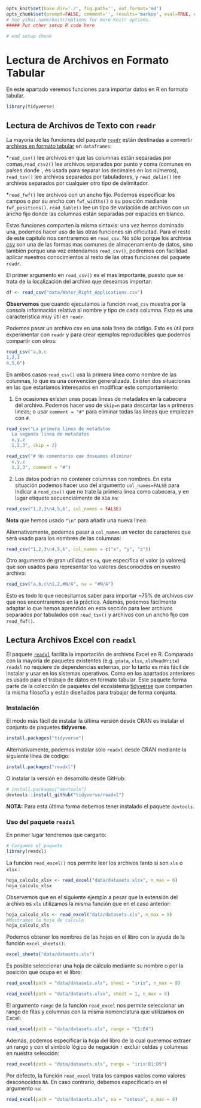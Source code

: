 ```r
opts_knit$set(base.dir='./', fig.path='', out.format='md')
opts_chunk$set(prompt=FALSE, comment='', results='markup', eval=TRUE, echo=TRUE, warning = FALSE)
# See yihui.name/knitr/options for more Knitr options.
##### Put other setup R code here

# end setup chunk
```


<!-- ```{r, include=FALSE} -->
<!-- tutorial::go_interactive() -->
<!-- ``` -->



# Lectura de Archivos en Formato Tabular

En este apartado veremos funciones para importar datos en R en formato tabular.


```r
library(tidyverse)
```

## Lectura de Archivos de Texto con `readr`

La mayoría de las funciones del paquete [`readr`](http://readr.tidyverse.org/) están destinadas a convertir [archivos en formato tabular](https://es.wikipedia.org/wiki/Valores_separados_por_comas) en `dataframes`:

*`read_csv()` lee archivos en que las columnas están separadas por comas,`read_csv2()` lee archivos separados por punto y coma (comunes en países donde `,` es usada para separar los decimales en los números),
`read_tsv()` lee archivos separados por tabuladores, y `read_delim()` lee archivos separados por cualquier otro tipo de delimitador.

*`read_fwf()` lee archivos con un ancho fijo. Podemos especificar los campos o por su ancho con `fwf_widths()` o su posición mediante `fwf_positions()`.
`read_table()` lee un tipo de variación de archivos con un ancho fijo donde las columnas están separadas por espacios en blanco.
  
Estas funciones comparten la misma sintaxis: una vez hemos dominado una,  podemos hacer uso de las otras funciones sin dificultad. Para el resto de este capítulo nos centraremos en `read_csv`.  No sólo porque los archivos [csv](https://es.wikipedia.org/wiki/Valores_separados_por_comas) son una de las formas mas comunes de almacenamiento de datos, sino también porque una vez entendamos `read_csv()`, podremos con facilidad aplicar nuestros conocimientos al resto de las otras funciones del paquete `readr`.

El primer argumento en `read_csv()` es el mas importante, puesto que se trata de la localización del archivo que deseamos importar:


```r
df <- read_csv("data/Water_Right_Applications.csv")
```

__Observemos__ que cuando ejecutamos la función `read_csv` muestra por la consola información relativa al nombre y tipo de cada columna. Esto es una característica muy útil en `readr`.
  
Podemos pasar un archivo csv en una sola línea de código. Esto es útil para experimentar con `readr` y para crear ejemplos reproducibles que podemos compartir con otros:


```r
read_csv("a,b,c
1,2,3
4,5,6")
```


En ambos casos `read_csv()` usa la primera línea como nombre de las columnas, lo que es una convención generalizada. Existen dos situaciones en las que estaríamos interesados en modificar este comportamiento:

1. En ocasiones existen unas pocas líneas de metadatos en la cabecera del archivo. Podemos hacer uso de `skip=n` para descartar las `n` primeras lineas; o usar `comment = "#"` para eliminar todas las líneas que empiezan con `#`.

    
```r
read_csv("La primera linea de metadatos
  La segunda linea de metadatos
  x,y,z
  1,2,3", skip = 2)
```

```r
read_csv("# Un comentario que deseamos eliminar
  x,y,z
  1,2,3", comment = "#")
```


2. Los datos podrían no contener columnas con nombres. En esta situación podemos hacer uso del argumento `col_names=FALSE` para indicar a `read_csv()` que no trate la primera linea como cabecera, y en lugar etiquete secuencialmente de `X1`a `Xn`:

```r
read_csv("1,2,3\n4,5,6", col_names = FALSE)
```

__Nota__ que hemos usado `"\n"` para añadir una nueva linea.

Alternativamente, podemos pasar a `col_names` un vector de caracteres que será      usado para los nombres de las columnas:
  
```r
read_csv("1,2,3\n4,5,6", col_names = c("x", "y", "z"))
```


Otro argumento de gran utilidad es `na`, que especifica el valor (o valores) que son usados para representar los valores desconocidos en nuestro archivo:

```r
read_csv("a,b,c\n1,2,#N/A", na = "#N/A")
```

Esto es todo lo que necesitamos saber para importar ~75% de archivos csv que nos encontraremos en la práctica. Además, podemos fácilmente adaptar lo que hemos aprendido en esta sección para leer archivos separados por tabulados con `read_tsv()` y archivos con un ancho fijo con `read_fwf()`.
  


## Lectura Archivos Excel con `readxl` 

El paquete [`readxl`](http://readxl.tidyverse.org/) facilita la importación de archivos Excel en R. Comparado con la mayoría de paquetes existentes (e.g. `gdata`, `xlsx`, `xlsReadWrite`) `readxl` no requiere de dependencias externas, por lo tanto es más fácil de instalar y usar en los sistemas operativos. Como en los apartados anteriores es usado para el trabajo de datos en formato tabular. Este paquete forma parte de la colección de paquetes del ecosistema [tidyverse](http://tidyverse.org/) que comparten la misma filosofía y están diseñados para trabajar de forma conjunta.

### Instalación

El modo más fácil de instalar la última versión desde CRAN es instalar el conjunto de paquetes __tidyverse__.

```r
install.packages("tidyverse")
```

Alternativamente, podemos instalar solo `readxl` desde CRAN mediante la siguiente línea de código:

```r
install.packages("readxl")
```

O instalar la versión en desarrollo desde GitHub:

```r
# install.packages("devtools")
devtools::install_github("tidyverse/readxl")
```

__NOTA:__ Para esta última forma debemos tener instalado el paquete `devtools`.


### Uso del paquete `readxl`

En primer lugar tendremos que cargarlo:

```r
# Cargamos el paquete
library(readxl)
```



La función `read_excel()` nos permite leer los archivos tanto si son `xls` o `xlsx` :


```r
hoja_calculo_xlsx <- read_excel("data/datasets.xlsx", n_max = 6)
hoja_calculo_xlsx
```


Observemos que en el siguiente ejemplo a pesar que la extensión del archivo es `xls` utilizamos la misma función que en el caso anterior:


```r
hoja_calculo_xls <- read_excel("data/datasets.xls", n_max = 8)
#Mostramos la hoja de calculo
hoja_calculo_xls
```



Podemos obtener los nombres de las hojas en el libro con la ayuda de la función `excel_sheets()`:

```r
excel_sheets("data/datasets.xls")
```


Es posible seleccionar una hoja de cálculo mediante su nombre o por la posición que ocupa en el libro:

```r
read_excel(path = "data/datasets.xls", sheet = "iris", n_max = 8)
```



```r
read_excel(path = "data/datasets.xlsx", sheet = 1, n_max = 8)
```


El argumento `range` de la función `read_excel` nos permite seleccionar un rango de filas y columnas con la misma nomenclatura que utilizamos en Excel:

```r
read_excel(path = "data/datasets.xls", range = "C1:E4")
```

Además, podemos especificar la hoja del libro de la cual queremos extraer un rango y con el símbolo lógico de negación `!` excluir celdas y columnas en nuestra selección:

```r
read_excel(path = "data/datasets.xls", range = "iris!B1:D5")
```

Por defecto, la función `read_excel` trata los campos vacíos como valores desconocidos `NA`. En caso contrario, debemos especificarlo en el argumento `na`:

```r
read_excel(path = "data/datasets.xls", na = "setosa", n_max = 8)
```

























